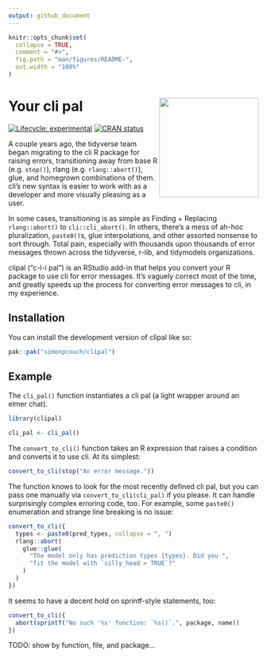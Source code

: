 ```yaml
---
output: github_document
---
```


<!-- README.md is generated from README.Rmd. Please edit that file -->

```r
knitr::opts_chunk$set(
  collapse = TRUE,
  comment = "#>",
  fig.path = "man/figures/README-",
  out.width = "100%"
)
```

# Your cli pal <img src="man/figures/logo.png" align="right" height="200" alt="" />

<!-- badges: start -->
[![Lifecycle: experimental](https://img.shields.io/badge/lifecycle-experimental-orange.svg)](https://lifecycle.r-lib.org/articles/stages.html#experimental)
[![CRAN status](https://www.r-pkg.org/badges/version/clipal)](https://CRAN.R-project.org/package=clipal)
<!-- badges: end -->

A couple years ago, the tidyverse team began migrating to the cli R package for raising errors, transitioning away from base R (e.g. `stop()`), rlang (e.g. `rlang::abort()`), glue, and homegrown combinations of them. cli's new syntax is easier to work with as a developer and more visually pleasing as a user.

In some cases, transitioning is as simple as Finding + Replacing `rlang::abort()` to `cli::cli_abort()`. In others, there's a mess of ah-hoc pluralization, `paste0()`s, glue interpolations, and other assorted nonsense to sort through. Total pain, especially with thousands upon thousands of error messages thrown across the tidyverse, r-lib, and tidymodels organizations.

clipal ("c-l-i pal") is an RStudio add-in that helps you convert your R package to use cli for error messages. It's vaguely correct most of the time, and greatly speeds up the process for converting error messages to cli, in my experience.

## Installation

You can install the development version of clipal like so:

``` r
pak::pak("simonpcouch/clipal")
```

## Example

The `cli_pal()` function instantiates a cli pal (a light wrapper around an elmer chat).

```r
library(clipal)

cli_pal <- cli_pal()
```

The `convert_to_cli()` function takes an R expression that raises a condition and converts it to use cli. At its simplest:

```r
convert_to_cli(stop("An error message."))
```
The function knows to look for the most recently defined cli pal, but you can pass one manually via `convert_to_cli(cli_pal)` if you please. It can handle surprisingly complex erroring code, too. For example, some `paste0()` enumeration and strange line breaking is no issue:

```r
convert_to_cli({
  types <- paste0(pred_types, collapse = ", ")
  rlang::abort(
    glue::glue(
      "The model only has prediction types {types}. Did you ",
      "fit the model with `silly_head = TRUE`?"
    )
  )
})
```

It seems to have a decent hold on sprintf-style statements, too:

```r
convert_to_cli({
  abort(sprintf("No such '%s' function: `%s()`.", package, name))
})
```


TODO: show by function, file, and package...



